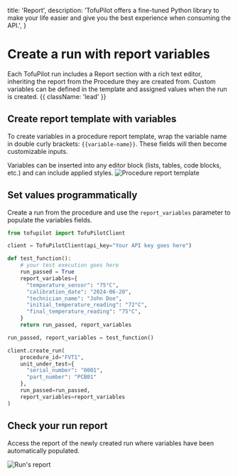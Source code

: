   title: 'Report',
  description:
    'TofuPilot offers a fine-tuned Python library to make your life easier and give you the best experience when consuming the API.',
}

# Create a run with report variables

Each TofuPilot run includes a Report section with a rich text editor, inheriting the report from the Procedure they are created from. Custom variables can be defined in the template and assigned values when the run is created. {{ className: 'lead' }}

## Create report template with variables

To create variables in a procedure report template, wrap the variable name in double curly brackets: `{{variable-name}}`. These fields will then become customizable inputs.

<Note>
  Variables can be inserted into any editor block (lists, tables, code blocks,
  etc.) and can include applied styles.
</Note>

<Image src="/procedure-report.png" alt="Procedure report template" />

## Set values programmatically

Create a run from the procedure and use the `report_variables` parameter to populate the variables fields.

```python {{ title: 'create_run_report_variables.py'}}
from tofupilot import TofuPilotClient

client = TofuPilotClient(api_key="Your API key goes here")

def test_function():
    # your test execution goes here
    run_passed = True
    report_variables={
      "temperature_sensor": "75°C",
      "calibration_date": "2024-06-20",
      "technician_name": "John Doe",
      "initial_temperature_reading": "72°C",
      "final_temperature_reading": "75°C",
    }
    return run_passed, report_variables

run_passed, report_variables = test_function()

client.create_run(
    procedure_id="FVT1",
    unit_under_test={
      "serial_number": "0001",
      "part_number": "PCB01"
    },
    run_passed=run_passed,
    report_variables=report_variables
)
```

## Check your run report

Access the report of the newly created run where variables have been automatically populated.

<Image src="/run-report.png" alt="Run's report" />
